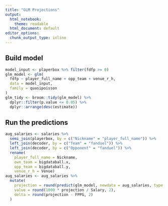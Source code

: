 ```yaml
---
title: "GLM Projections"
output:
  html_notebook: 
    theme: readable
  html_document: default
editor_options: 
  chunk_output_type: inline
---
```


## Build model
```r
model_input <- playerbox %>% filter(fdfp >= 0)
glm_model <- glm(
  fdfp ~ player_full_name + opp_team + venue_r_h,
  data = model_input,
  family = quasipoisson
)
glm_tidy <- broom::tidy(glm_model) %>% 
  dplyr::filter(p.value <= 0.05) %>%
  dplyr::arrange(desc(estimate))
```

## Run the predictions
```r
aug_salaries <- salaries %>%
  semi_join(playerbox, by = c("Nickname" = "player_full_name")) %>%
  left_join(decoder, by = c("Team" = "fanduel")) %>%
  left_join(decoder, by = c("Opponent" = "fanduel")) %>%
  rename(
    player_full_name = Nickname,
    own_team = bigdataball.x,
    opp_team = bigdataball.y,
    venue_r_h = Venue)
aug_salaries <- aug_salaries %>%
  mutate(
    projection = round(predict(glm_model, newdata = aug_salaries, type = "response"), 2),
    value = round(1000 * projection / Salary, 2),
    delta = round(projection - FPPG, 2)
  )
```
